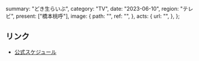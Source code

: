   summary: "どき生らいぶ",
  category: "TV",
  date: "2023-06-10",
  region: "テレビ",
  present: ["橋本桃呼"],
  image: {
    path: "",
    ref: "",
  },
  acts: {
    url: "",
  },
};

## リンク

- [公式スケジュール](https://takanenonadeshiko.jp/?p=1056)
